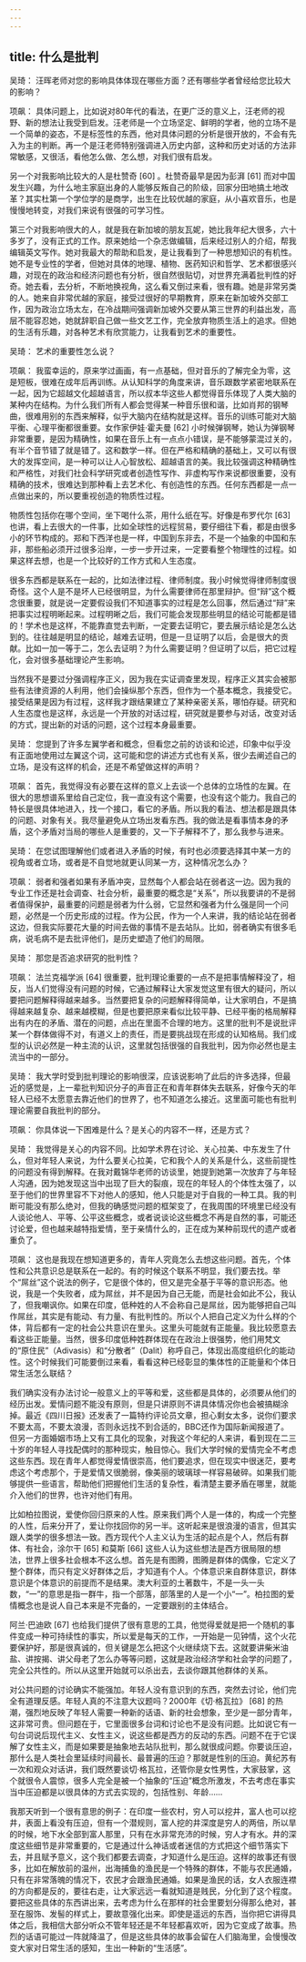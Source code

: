 ```yaml
---
---
---
```

title: 什么是批判
---




吴琦： 汪晖老师对您的影响具体体现在哪些方面？还有哪些学者曾经给您比较大的影响？

项飙： 具体问题上，比如说对80年代的看法，在更广泛的意义上，汪老师的视野、新的想法让我受到启发。汪老师是一个立场坚定、鲜明的学者，他的立场不是一个简单的姿态，不是标签性的东西，他对具体问题的分析是很开放的，不会有先入为主的判断。再一个是汪老师特别强调进入历史内部，这种和历史对话的方法非常敏感，又很活，看他怎么做、怎么想，对我们很有启发。

另一个对我影响比较大的人是杜赞奇 [60] 。杜赞奇最早是因为彭湃 [61] 而对中国发生兴趣，为什么地主家庭出身的人能够反叛自己的阶级，回家分田地搞土地改革？其实杜第一个学位学的是商学，出生在比较优越的家庭，从小喜欢音乐，也是慢慢地转变，对我们来说有很强的可学习性。

第三个对我影响很大的人，就是我在新加坡的朋友瓦妮，她比我年纪大很多，六十多岁了，没有正式的工作。原来她给一个杂志做编辑，后来经过别人的介绍，帮我编辑英文写作。她对我最大的帮助和启发，是让我看到了一种思想知识的有机性。她不是专业性的学者，但她对具体的地理、植物、医药知识和哲学、艺术都很感兴趣，对现在的政治和经济问题也有分析，很自然很贴切，对世界充满着批判性的好奇。她去看，去分析，不断地换视角，这么看又倒过来看，很有趣。她是非常另类的人。她来自非常优越的家庭，接受过很好的早期教育，原来在新加坡外交部工作，因为政治立场太左，在冷战期间强调新加坡外交要从第三世界的利益出发，高层不能容忍她，她就辞职自己做一些文艺工作，完全放弃物质生活上的追求。但她的生活有乐趣，对各种艺术有欣赏能力，让我看到艺术的重要性。

吴琦： 艺术的重要性怎么说？

项飙： 我蛮幸运的，原来学过画画，有一点基础，但对音乐的了解完全为零，这是短板，很难在成年后再训练。从认知科学的角度来讲，音乐跟数学紧密地联系在一起，因为它超越文化超越语言，所以叔本华这些人都觉得音乐体现了人类大脑的某种内在结构。为什么我们所有人都会觉得某一种音乐很和谐，比如肖邦的钢琴曲，很难用别的东西来解释，似乎大脑内在结构就是这样。音乐的训练可能对大脑平衡、心理平衡都很重要。女作家伊娃·霍夫曼 [62] 小时候弹钢琴，她认为弹钢琴非常重要，是因为精确性，如果在音乐上有一点点小错误，是不能够蒙混过关的，有半个音节错了就是错了。这和数学一样。但在严格和精确的基础上，又可以有很大的发挥空间，是一种可以让人心智放松、超越语言的美。我比较强调这种精确性和严格性，对我们社会科学研究或者创造性写作、非虚构写作来说都很重要，没有精确的技术，很难达到那种看上去艺术化、有创造性的东西。任何东西都是一点一点做出来的，所以要重视创造的物质性过程。

物质性包括你在哪个空间，坐下喝什么茶，用什么纸在写。好像是布罗代尔 [63] 也讲，看上去很大的一件事，比如全球性的远程贸易，要仔细往下看，都是由很多小的环节构成的。郑和下西洋也是一样，中国到东非去，不是一个抽象的中国和东非，那些船必须开过很多沿岸，一步一步开过来，一定要看整个物理性的过程。如果这样去想，也是一个比较好的工作方式和人生态度。

很多东西都是联系在一起的，比如法律过程、律师制度。我小时候觉得律师制度很奇怪。这个人是不是坏人已经很明显，为什么需要律师在那里辩护。但“辩”这个概念很重要，就是说一定要假设我们不知道事实的过程是怎么回事，然后通过“辩”来把事实过程明晰起来。过程明晰之后，我们可能会发现那些明显的结论可能都是错的！学术也是这样，不能靠直觉去判断，一定要去证明它，要去展示结论是怎么达到的。往往越是明显的结论，越难去证明，但是一旦证明了以后，会是很大的贡献。比如一加一等于二，怎么去证明？为什么需要证明？但证明了以后，把它过程化，会对很多基础理论产生影响。

当然我不是要过分强调程序正义，因为我在实证调查里发现，程序正义其实会被那些有法律资源的人利用，他们会操纵那个东西，但作为一个基本概念，我接受它。接受结果是因为有过程，这样我才跟结果建立了某种亲密关系，哪怕存疑。研究和人生态度也是这样，永远是一个开放的对话过程，研究就是要参与对话，改变对话的方式，提出新的对话的问题，这个过程本身最重要。

吴琦： 您提到了许多左翼学者和概念，但看您之前的访谈和论述，印象中似乎没有正面地使用过左翼这个词，这可能和您的讲述方式也有关系，很少去阐述自己的立场，是没有这样的机会，还是不希望做这样的声明？

项飙： 首先，我觉得没有必要在这样的意义上去谈一个总体的立场性的左翼。在很大的思想谱系里给自己定位，我一直没有这个需要，也没有这个能力。我自己的特长是很具体地进入，找一个接口，看它的矛盾。所以我的看法、想法都是跟具体的问题、对象有关。我尽量避免从立场出发看东西。我的做法是看事情本身的矛盾，这个矛盾对当局的哪些人是重要的，又一下子解释不了，那么我参与进来。

吴琦： 在您试图理解他们或者进入矛盾的时候，有时也必须要选择其中某一方的视角或者立场，或者是不自觉地就更认同某一方，这种情况怎么办？

项飙： 弱者和强者如果有矛盾冲突，显然每个人都会站在弱者这一边。因为我的专业工作还是社会调查、社会分析，最重要的概念是“关系”，所以我要讲的不是弱者值得保护，最重要的问题是弱者为什么弱，它显然和强者为什么强是同一个问题，必然是一个历史形成的过程。作为公民，作为一个人来讲，我的结论站在弱者这边，但我实际要花大量的时间去做的事情不是去站队。比如，弱者确实有很多毛病，说毛病不是去批评他们，是历史塑造了他们的局限。

吴琦： 那您是否追求研究的批判性？

项飙： 法兰克福学派 [64] 很重要，批判理论重要的一点不是把事情解释没了，相反，当人们觉得没有问题的时候，它通过解释让大家发觉这里有很大的疑问，所以要把问题解释得越来越多。当然要把复杂的问题解释得简单，让大家明白，不是搞得越来越复杂、越来越模糊，但是也要把原来看似比较平静、已经平衡的格局解释出有内在的矛盾、潜在的问题，点出在里面不合理的地方。这里的批判不是说批评某一个群体做得不对，有道义上的责任，而是要挑战现在形成的认知格局。我们成型的认识必然是一种主流的认识，这里就包括很强的自我批判，因为你必然也是主流当中的一部分。

吴琦： 我大学时受到批判理论的影响很深，应该说影响了此后的许多选择，但最近的感觉是，上一辈批判知识分子的声音正在和青年群体失去联系，好像今天的年轻人已经不太愿意去靠近他们的世界了，也不知道怎么接近。这里面可能也有批判理论需要自我批判的部分。

项飙： 你具体说一下困难是什么？是关心的内容不一样，还是方式？

吴琦： 我觉得是关心的内容不同。比如学术界在讨论、关心拉美、中东发生了什么，但对年轻人来说，为什么要关心拉美，它和我个人的关系是什么，这些前提性的问题没有得到解释。在我对戴锦华老师的访谈里，她提到她第一次放弃了与年轻人沟通，因为她发现这当中出现了巨大的裂痕，现在的年轻人的个体性太强了，以至于他们的世界里容不下对他人的感知，他人只能是对于自我的一种工具。我的判断可能没有那么绝对，但我的确感觉问题的框架变了，在我周围的环境里已经没有人谈论他人、平等、公平这些概念，或者说谈论这些概念不再是自然的事，可能还讨论爱，但也越来越特指爱情，至于亲情什么的，正在成为某种前现代的遗产或者重负了。

项飙： 这也是我现在想知道更多的，青年人究竟怎么去想这些问题。首先，个体性和公共意识总是联系在一起的。有的时候这个联系不明显，我们要去找。举个“屌丝”这个说法的例子，它是很个体的，但又是完全基于平等的意识形态。他说，我是一个失败者，成为屌丝，并不是因为自己无能，而是社会如此不公，我认了，但我嘲讽你。如果在印度，低种姓的人不会称自己是屌丝，因为能够把自己叫作屌丝，其实是有能动、有力量、有批判性的。所以个人把自己定义为什么样的个体，背后都有一定的社会公共意识在里头。这里头可能就有正能量。我比较愿意去看这些正能量。当然，很多印度低种姓群体现在在政治上很强势，他们用梵文的“原住民”（Adivasis）和“分散者”（Dalit）称呼自己，体现出高度组织化的能动性。这个时候我们可能要倒过来看，看看这种已经彰显的集体性的正能量和个体日常生活怎么联结？

我们确实没有办法讨论一般意义上的平等和爱，这些都是具体的，必须要从他们的经历出发。爱情问题不能没有原则，但是只讲原则不讲具体情况你也会被搞糊涂掉。最近《四川日报》还发表了一篇特约评论员文章，担心剩女太多，说你们要求不要太高，不要太浪漫，否则永远找不到合适的，BBC还作为国际新闻报道了。但另一方面婚姻市场上又有工具化的现象，对我这个年纪的人来讲，看到现在二三十岁的年轻人寻找配偶时的那种现实，触目惊心。我们大学时候的爱情完全不考虑这些东西。现在青年人都觉得爱情很崇高，他们要追求，但在现实中很迷茫，要考虑这个考虑那个，于是爱情又很脆弱，像美丽的玻璃球一样容易破碎。如果我们能够提供一些语言，帮助他们把握他们生活的复杂性，看清楚主要矛盾在哪里，就能介入他们的世界，也许对他们有用。

比如柏拉图说，爱使你回归原来的人性。原来我们两个人是一体的，构成一个完整的人性，后来分开了，爱让你找回你的另一半。这听起来是很浪漫的语言，但其实跟人类学的很多想法一致。西方现代个人主义认为生活的起点是个人，然后有群体、有社会，涂尔干 [65] 和莫斯 [66] 这些人认为这些想法是西方很局限的想法，世界上很多社会根本不这么想。首先是有图腾，图腾是群体的偶像，它定义了整个群体，而只有定义好群体之后，才知道有个人。个体意识来自群体意识，群体意识是个体意识的前提而不是结果。澳大利亚的土著数牛，不是一头一头数，“一”的意思是指一群牛，指一个部落，部落里的人是一个小“一”。柏拉图的爱情概念也是说人自己本来是不完备的，一定要跟别的主体结合。

阿兰·巴迪欧 [67] 也给我们提供了很有意思的工具，他觉得爱就是把一个随机的事件变成一种可持续性的事实，所以爱是每天的工作，一开始是一见钟情，这个火花要保护好，那是很真诚的，但关键是怎么把这个火继续烧下去。这就要讲柴米油盐、讲按揭、讲父母老了怎么办等等问题，这就是政治经济学和社会学的问题了，完全公共性的。所以从这里开始就可以杀出去，去谈你跟其他群体的关系。

对公共问题的讨论确实不能强加。年轻人没有意识到的东西，突然去讨论，他们完全有道理反感。年轻人真的不注意大议题吗？2000年《切·格瓦拉》 [68] 的热潮，强烈地反映了年轻人需要一种新的话语、新的社会想象，至少是一部分青年，这非常可贵。但问题在于，它里面很多台词和讨论也不是没有问题。比如说它有一句台词说后现代主义、女性主义，说这些都是西方的反动的东西。问题不在于它误解了女性主义，而是如果要是抽象地去站队批判，那么就很成问题。你要谈压迫，那什么是人类社会里延续时间最长、最普遍的压迫？那就是性别的压迫。黄纪苏有一次和观众对话讲，我们既然要谈切·格瓦拉，还管你是女性男性，大家鼓掌，这个就很令人震惊，很多人完全是被一个抽象的“压迫”概念所激发，不去考虑在事实当中压迫都是以很具体的方式去实现的，包括性别、年龄……

我那天听到一个很有意思的例子：在印度一些农村，穷人可以挖井，富人也可以挖井，表面上看没有压迫，但有一个潜规则，富人挖的井深度是穷人的两倍，所以旱的时候，地下水全部到富人那里，只有在水非常充沛的时候，穷人才有水。井的深度这些细节是非常重要的，它是通过什么神话或者迷信的方式把这个细节落实下去，并且赋予意义，这个我们都要去调查，才知道什么是压迫。这样的故事还有很多，比如在解放前的温州，出海捕鱼的渔民是一个特殊的群体，不能与农民通婚，只有在非常落魄的情况下，农民才会跟渔民通婚。如果是渔民的话，女人衣服连襟的方向都是反的，要往右走，让大家远远一看就知道是贱民，分化到了这个程度。要把这些具体的东西讲出来，去考虑为什么在那样的社会里要划分得那么绝对，甚至在服饰、发髻的样式上，要故意强化出来。即使是遥远的东西，当你把它讲得具体之后，我相信大部分听众不管年轻还是不年轻都喜欢听，因为它变成了故事。热烈的话语可能过一阵就降温了，但是这些具体的故事会留在人们脑海里，会慢慢改变大家对日常生活的感知，生出一种新的“生活感”。